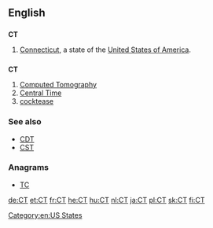 ==English==

==={{abbreviation}}===
'''CT'''

# [[Connecticut]], a state of the [[United States of America]].

==={{initialism}}===
'''CT'''

# [[w:Computed tomography|Computed Tomography]]
# [[Central Time]]
# [[cocktease]]

===See also===
* [[CDT]]
* [[CST]]

===Anagrams===
* [[TC#English|TC]]


[[Category:en:US States]]

[[de:CT]]
[[et:CT]]
[[fr:CT]]
[[he:CT]]
[[hu:CT]]
[[nl:CT]]
[[ja:CT]]
[[pl:CT]]
[[sk:CT]]
[[fi:CT]]